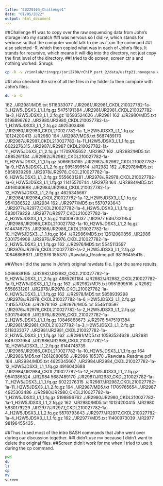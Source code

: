 ```yaml
---
title: "20220105_Challenge1"
date: "01/05/2022"
output: html_document
---
```


##Challenge #1 was to copy over the raw sequencing data from John's storage into my scratch
##I was nervous so I did -v, which stands for verbose so that the computer would talk to me as it ran the command
##I also selected -R, which then copied what was in each of John's files. It stands for recursive, which means it will dig into the directory, not just copy the first level of the directory. 
##I tried to do screen, screen ctr a and nothing worked. Shrugs

```BASH

cp -R -v /rinnlab/rinngrp/jori2700/rChIP_part_2/data/usftp21.novogene.com/raw_data /scratch/Shares/rinn/tenaya/rChIP/rawdata/JR2976_JR2987

```

##I also checked the size of all the files in my folder to then compare with John's files. 

```BASH

du -a -b

```

162	        ./JR2981/MD5.txt
5118333077	./JR2981/JR2981_CKDL210027782-1a-3_H2W5JDSX3_L1_1.fq.gz
5475191384	./JR2981/JR2981_CKDL210027782-1a-3_H2W5JDSX3_L1_2.fq.gz
10593524626	./JR2981
162	        ./JR2980/MD5.txt
5198896762	./JR2980/JR2980_CKDL210027782-1a-1_H2W5JDSX3_L1_2.fq.gz
4925303486	./JR2980/JR2980_CKDL210027782-1a-1_H2W5JDSX3_L1_1.fq.gz
10124200413	./JR2980
164       	./JR2987/MD5.txt
5687489170	./JR2987/JR2987_CKDL210027782-1a-11_H2W5JDSX3_L1_1.fq.gz
6022276315	./JR2987/JR2987_CKDL210027782-1a-11_H2W5JDSX3_L1_2.fq.gz
11709765652	./JR2987
162	        ./JR2982/MD5.txt
4885261184	./JR2982/JR2982_CKDL210027782-1a-9_H2W5JDSX3_L1_1.fq.gz
5066638165	./JR2982/JR2982_CKDL210027782-1a-9_H2W5JDSX3_L1_2.fq.gz
9951899514	./JR2982
162	        ./JR2978/MD5.txt
5858939298	./JR2978/JR2978_CKDL210027782-1a-6_H2W5JDSX3_L1_2.fq.gz
5556631281	./JR2978/JR2978_CKDL210027782-1a-6_H2W5JDSX3_L1_1.fq.gz
11415570744	./JR2978
164	        ./JR2984/MD5.txt
4916040688	./JR2984/JR2984_CKDL210027782-1a-12_H2W5JDSX3_L1_2.fq.gz
4625345667	./JR2984/JR2984_CKDL210027782-1a-12_H2W5JDSX3_L1_1.fq.gz
9541386522	./JR2984
162	        ./JR2977/MD5.txt
5570793643	./JR2977/JR2977_CKDL210027782-1a-4_H2W5JDSX3_L1_1.fq.gz
5830179229	./JR2977/JR2977_CKDL210027782-1a-4_H2W5JDSX3_L1_2.fq.gz
11400973037	./JR2977
6467331954	./JR2986/JR2986_CKDL210027782-1a-10_H2W5JDSX3_L1_2.fq.gz
6144748735	./JR2986/JR2986_CKDL210027782-1a-10_H2W5JDSX3_L1_1.fq.gz
164	        ./JR2986/MD5.txt
12612080856	./JR2986
5301754909	./JR2976/JR2976_CKDL210027782-1a-2_H2W5JDSX3_L1_1.fq.gz
162	        ./JR2976/MD5.txt
5545113597	./JR2976/JR2976_CKDL210027782-1a-2_H2W5JDSX3_L1_2.fq.gz
10846868671	./JR2976
185370	    ./Rawdata_Readme.pdf
98196455415	.

##When I did the same in John's original rawdata file. I got the same results. 

5066638165	./JR2982/JR2982_CKDL210027782-1a-9_H2W5JDSX3_L1_2.fq.gz
4885261184	./JR2982/JR2982_CKDL210027782-1a-9_H2W5JDSX3_L1_1.fq.gz
162	        ./JR2982/MD5.txt
9951899516	./JR2982
5556631281	./JR2978/JR2978_CKDL210027782-1a-6_H2W5JDSX3_L1_1.fq.gz
162	        ./JR2978/MD5.txt
5858939298	./JR2978/JR2978_CKDL210027782-1a-6_H2W5JDSX3_L1_2.fq.gz
11415570746	./JR2978
162	        ./JR2976/MD5.txt
5545113597	./JR2976/JR2976_CKDL210027782-1a-2_H2W5JDSX3_L1_2.fq.gz
5301754909	./JR2976/JR2976_CKDL210027782-1a-2_H2W5JDSX3_L1_1.fq.gz
10846868673	./JR2976
5475191384	./JR2981/JR2981_CKDL210027782-1a-3_H2W5JDSX3_L1_2.fq.gz
5118333077	./JR2981/JR2981_CKDL210027782-1a-3_H2W5JDSX3_L1_1.fq.gz
162	        ./JR2981/MD5.txt
10593524628	./JR2981
6467331954	./JR2986/JR2986_CKDL210027782-1a-10_H2W5JDSX3_L1_2.fq.gz
6144748735	./JR2986/JR2986_CKDL210027782-1a-10_H2W5JDSX3_L1_1.fq.gz
164	        ./JR2986/MD5.txt
12612080858	./JR2986
185370	    ./Rawdata_Readme.pdf
164	        ./JR2984/MD5.txt
4625345667	./JR2984/JR2984_CKDL210027782-1a-12_H2W5JDSX3_L1_1.fq.gz
4916040688	./JR2984/JR2984_CKDL210027782-1a-12_H2W5JDSX3_L1_2.fq.gz
9541386524	./JR2984
5687489170	./JR2987/JR2987_CKDL210027782-1a-11_H2W5JDSX3_L1_1.fq.gz
6022276315	./JR2987/JR2987_CKDL210027782-1a-11_H2W5JDSX3_L1_2.fq.gz
164	        ./JR2987/MD5.txt
11709765654	./JR2987
4925303486	./JR2980/JR2980_CKDL210027782-1a-1_H2W5JDSX3_L1_1.fq.gz
5198896762	./JR2980/JR2980_CKDL210027782-1a-1_H2W5JDSX3_L1_2.fq.gz
162	        ./JR2980/MD5.txt
10124200415	./JR2980
5830179229	./JR2977/JR2977_CKDL210027782-1a-4_H2W5JDSX3_L1_2.fq.gz
5570793643	./JR2977/JR2977_CKDL210027782-1a-4_H2W5JDSX3_L1_1.fq.gz
162	        ./JR2977/MD5.txt
11400973039	./JR2977
98196455435	.

##Thus I used most of the intro BASH commands that John went over during our discussion together. 
##I didn't use mv because I didn't want to delete the original files. 
##Screen didn't work for me when I tried to use it during the cp command. 

```BASH

pwd
du
ls
cp 
mv
screen

```
